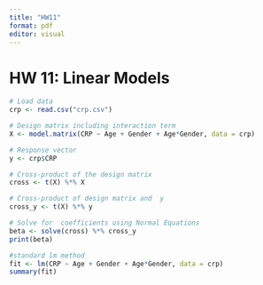 ```yaml
---
title: "HW11"
format: pdf
editor: visual
---
```


# HW 11: Linear Models

```r

# Load data
crp <- read.csv("crp.csv")

# Design matrix including interaction term
X <- model.matrix(CRP ~ Age + Gender + Age*Gender, data = crp)

# Response vector
y <- crp$CRP

# Cross-product of the design matrix
cross <- t(X) %*% X

# Cross-product of design matrix and  y
cross_y <- t(X) %*% y

# Solve for  coefficients using Normal Equations
beta <- solve(cross) %*% cross_y
print(beta)

#standard lm method
fit <- lm(CRP ~ Age + Gender + Age*Gender, data = crp)
summary(fit)

```

